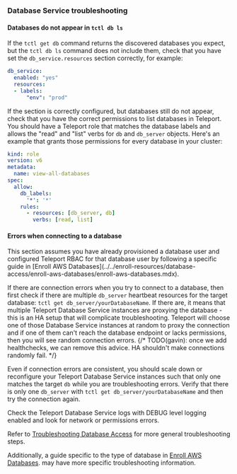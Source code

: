 ### Database Service troubleshooting

#### Databases do not appear in `tctl db ls`

If the `tctl get db` command returns the discovered databases you expect, but
the `tctl db ls` command does not include them, check that you have set the 
`db_service.resources` section correctly, for example:

```yaml
db_service:
  enabled: "yes"
  resources:
  - labels:
      "env": "prod"
```

If the section is correctly configured, but databases still do not appear,
check that you have the correct permissions to list databases in Teleport.
You should have a Teleport role that matches the database labels and allows
the "read" and "list" verbs for `db` and `db_server` objects.
Here's an example that grants those permissions for every database in your
cluster:

```yaml
kind: role
version: v6
metadata:
  name: view-all-databases
spec:
  allow:
    db_labels:
      '*': '*'
    rules:
      - resources: [db_server, db]
        verbs: [read, list]
```

#### Errors when connecting to a database

<Notice type="note">
This section assumes you have already provisioned a database user and configured
Teleport RBAC for that database user by following a specific guide in 
[Enroll AWS Databases](../../enroll-resources/database-access/enroll-aws-databases/enroll-aws-databases.mdx).
</Notice>

If there are connection errors when you try to connect to a database, then
first check if there are multiple `db_server` heartbeat resources for the target
database: `tctl get db_server/yourDatabaseName`.
If there are, it means that multiple Teleport Database Service instances are
proxying the database - this is an HA setup that will complicate
troubleshooting.
Teleport will choose one of those Database Service instances at random to proxy
the connection and if one of them can't reach the database endpoint or lacks 
permissions, then you will see random connection errors.
{/* TODO(gavin): once we add healthchecks, we can remove this advice. HA shouldn't make connections randomly fail. */}

Even if connection errors are consistent, you should scale down or reconfigure
your Teleport Database Service instances such that only one matches the target `db`
while you are troubleshooting errors.
Verify that there is only one `db_server` with `tctl get db_server/yourDatabaseName`
and then try the connection again.

Check the Teleport Database Service logs with DEBUG level logging enabled and
look for network or permissions errors.

Refer to
[Troubleshooting Database Access](../../enroll-resources/database-access/troubleshooting.mdx)
for more general troubleshooting steps.

Additionally, a guide specific to the type of database in
[Enroll AWS Databases](../../enroll-resources/database-access/enroll-aws-databases/enroll-aws-databases.mdx).
may have more specific troubleshooting information.
